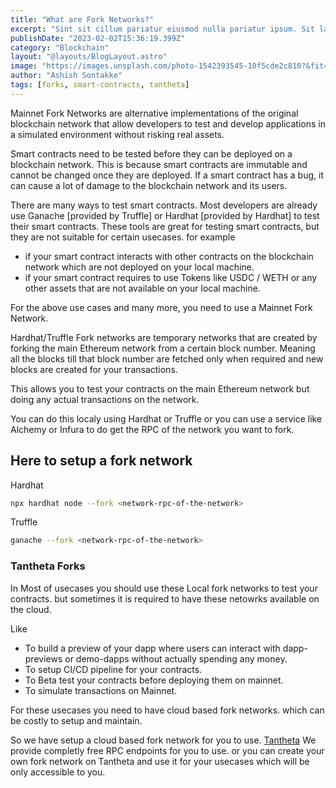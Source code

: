 ```yaml
---
title: "What are Fork Networks?"
excerpt: "Sint sit cillum pariatur eiusmod nulla pariatur ipsum. Sit laborum anim qui mollit tempor pariatur nisi minim dolor. Aliquip et adipisicing sit sit fugiat"
publishDate: "2023-02-02T15:36:19.399Z"
category: "Blockchain"
layout: "@layouts/BlogLayout.astro"
image: "https://images.unsplash.com/photo-1542393545-10f5cde2c810?&fit=crop&w=430&h=240"
author: "Ashish Sontakke"
tags: [forks, smart-contracts, tantheta]
---
```


Mainnet Fork Networks are alternative implementations of the original blockchain network that allow developers to test and develop applications in a simulated environment without risking real assets.

Smart contracts need to be tested before they can be deployed on a blockchain network. This is because smart contracts are immutable and cannot be changed once they are deployed. 
If a smart contract has a bug, it can cause a lot of damage to the blockchain network and its users. 

There are many ways to test smart contracts. Most developers are already use Ganache [provided by Truffle] or Hardhat [provided by Hardhat] to test their smart contracts.
These tools are great for testing smart contracts, but they are not suitable for certain usecases.
for example
 - if your smart contract interacts with other contracts on the blockchain network which are not deployed on your local machine.
 - if your smart contract requires to use Tokens like USDC / WETH or any other assets that are not available on your local machine.

For the above use cases and many more, you need to use a Mainnet Fork Network.

Hardhat/Truffle Fork networks are temporary networks that are created by forking the main Ethereum network from a certain block number.
Meaning all the blocks till that block number are fetched only when required and new blocks are created for your transactions.

This allows you to test your contracts on the main Ethereum network but doing any actual transactions on the network.

You can do this localy using Hardhat or Truffle or you can use a service like Alchemy or Infura to do get the RPC of the network you want to fork.

## Here to setup a fork network

Hardhat

```bash
npx hardhat node --fork <network-rpc-of-the-network>
```

Truffle

```bash
ganache --fork <network-rpc-of-the-network>
```

### Tantheta Forks

In Most of usecases you should use these Local fork networks to test your contracts.
but sometimes it is required to have these netowrks available on the cloud.

Like 

- To build a preview of your dapp where users can interact with dapp-previews or demo-dapps without actually spending any money.
- To setup CI/CD pipeline for your contracts.
- To Beta test your contracts before deploying them on mainnet.
- To simulate transactions on Mainnet.

For these usecases you need to have cloud based fork networks. which can be costly to setup and maintain.

So we have setup a cloud based fork network for you to use. [Tantheta](https://tantheta.dev) 
We provide completly free RPC endpoints for you to use.
or you can create your own fork network on Tantheta and use it for your usecases which will be only accessible to you.

